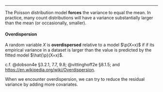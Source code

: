 
---

::: notes

The Poisson distribution model **forces** the variance to equal the mean.
In practice, many count distributions will have a variance substantially larger than the mean (or occasionally, smaller).

:::

:::: {#def-overdispersion}
#### Overdispersion

A random variable $X$ is **overdispersed**
relative to a model $\p(X=x)$ if
if its empirical variance in a dataset is larger than
the value is predicted by the fitted model $\hat{\p}(X=x)$.

::::

::: notes

c.f.
@dobson4e §3.2.1, 7.7, 9.8;
@vittinghoff2e §8.1.5;
and <https://en.wikipedia.org/wiki/Overdispersion>.

When we encounter overdispersion,
we can try to reduce the residual variance
by adding more covariates.

:::
